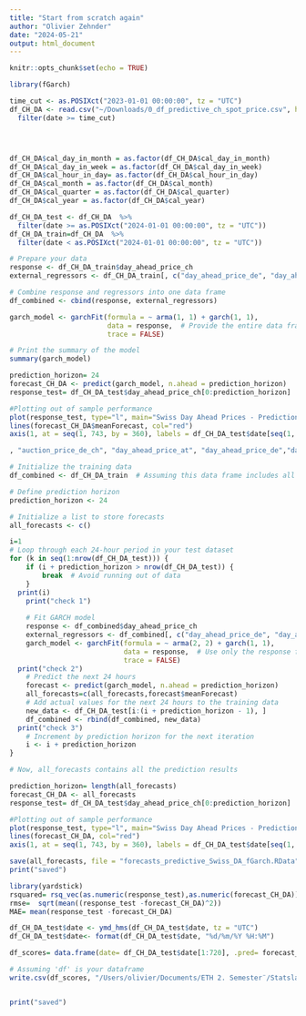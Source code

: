 ```yaml
---
title: "Start from scratch again"
author: "Olivier Zehnder"
date: "2024-05-21"
output: html_document
---
```


```r
knitr::opts_chunk$set(echo = TRUE)
```

```r
library(fGarch)
```


```r
time_cut <- as.POSIXct("2023-01-01 00:00:00", tz = "UTC")
df_CH_DA <- read.csv("~/Downloads/0_df_predictive_ch_spot_price.csv", header=TRUE) %>% 
  filter(date >= time_cut)




df_CH_DA$cal_day_in_month = as.factor(df_CH_DA$cal_day_in_month)
df_CH_DA$cal_day_in_week = as.factor(df_CH_DA$cal_day_in_week)
df_CH_DA$cal_hour_in_day= as.factor(df_CH_DA$cal_hour_in_day)
df_CH_DA$cal_month = as.factor(df_CH_DA$cal_month)
df_CH_DA$cal_quarter = as.factor(df_CH_DA$cal_quarter)
df_CH_DA$cal_year = as.factor(df_CH_DA$cal_year)

df_CH_DA_test <- df_CH_DA  %>% 
  filter(date >= as.POSIXct("2024-01-01 00:00:00", tz = "UTC"))
df_CH_DA_train=df_CH_DA  %>% 
  filter(date < as.POSIXct("2024-01-01 00:00:00", tz = "UTC"))


```


```r

# Prepare your data
response <- df_CH_DA_train$day_ahead_price_ch
external_regressors <- df_CH_DA_train[, c("day_ahead_price_de", "day_ahead_price_at")]  # Replace with your actual regressor names

# Combine response and regressors into one data frame
df_combined <- cbind(response, external_regressors)

garch_model <- garchFit(formula = ~ arma(1, 1) + garch(1, 1),
                        data = response,  # Provide the entire data frame
                        trace = FALSE)

# Print the summary of the model
summary(garch_model)


```


```r
prediction_horizon= 24
forecast_CH_DA <- predict(garch_model, n.ahead = prediction_horizon)
response_test= df_CH_DA_test$day_ahead_price_ch[0:prediction_horizon]

#Plotting out of sample performance
plot(response_test, type="l", main="Swiss Day Ahead Prices - Predictions",  xlab = " ", ylab = "Price", xaxt = "n", ylim=c(0,350))
lines(forecast_CH_DA$meanForecast, col="red")
axis(1, at = seq(1, 743, by = 360), labels = df_CH_DA_test$date[seq(1, 743, by = 360)], las = 2, cex.axis = 0.7)
```

```r
, "auction_price_de_ch", "day_ahead_price_at", "day_ahead_price_de","day_ahead_price_fr", "day_ahead_price_it", "cal_day_in_month", "cal_day_in_week", "cal_hour_in_day", "cal_month","cal_quarter","cal_week_in_year", "cal_year"
```


```r

# Initialize the training data
df_combined <- df_CH_DA_train  # Assuming this data frame includes all necessary variables

# Define prediction horizon
prediction_horizon <- 24

# Initialize a list to store forecasts
all_forecasts <- c()

i=1
# Loop through each 24-hour period in your test dataset
for (k in seq(1:nrow(df_CH_DA_test))) {
    if (i + prediction_horizon > nrow(df_CH_DA_test)) {
        break  # Avoid running out of data
    }
  print(i)
    print("check 1")
  
    # Fit GARCH model
    response <- df_combined$day_ahead_price_ch
    external_regressors <- df_combined[, c("day_ahead_price_de", "day_ahead_price_at")]
    garch_model <- garchFit(formula = ~ arma(2, 2) + garch(1, 1),
                            data = response,  # Use only the response for the GARCH model
                            trace = FALSE)
  print("check 2")
    # Predict the next 24 hours
    forecast <- predict(garch_model, n.ahead = prediction_horizon)
    all_forecasts=c(all_forecasts,forecast$meanForecast)
    # Add actual values for the next 24 hours to the training data
    new_data <- df_CH_DA_test[i:(i + prediction_horizon - 1), ]
    df_combined <- rbind(df_combined, new_data)
  print("check 3")
    # Increment by prediction horizon for the next iteration
    i <- i + prediction_horizon
}

# Now, all_forecasts contains all the prediction results

```

```r
prediction_horizon= length(all_forecasts)
forecast_CH_DA <- all_forecasts
response_test= df_CH_DA_test$day_ahead_price_ch[0:prediction_horizon]

#Plotting out of sample performance
plot(response_test, type="l", main="Swiss Day Ahead Prices - Predictions",  xlab = " ", ylab = "Price", xaxt = "n", ylim=c(0,350))
lines(forecast_CH_DA, col="red")
axis(1, at = seq(1, 743, by = 360), labels = df_CH_DA_test$date[seq(1, 743, by = 360)], las = 2, cex.axis = 0.7)
```
```r
save(all_forecasts, file = "forecasts_predictive_Swiss_DA_fGarch.RData")
print("saved")
```

```r
library(yardstick)
rsquared= rsq_vec(as.numeric(response_test),as.numeric(forecast_CH_DA))
rmse=  sqrt(mean((response_test -forecast_CH_DA)^2))
MAE= mean(response_test -forecast_CH_DA)
```

```r
df_CH_DA_test$date <- ymd_hms(df_CH_DA_test$date, tz = "UTC")
df_CH_DA_test$date<- format(df_CH_DA_test$date, "%d/%m/%Y %H:%M")

df_scores= data.frame(date= df_CH_DA_test$date[1:720], .pred= forecast_CH_DA, acutal=response_test )

# Assuming 'df' is your dataframe
write.csv(df_scores, "/Users/olivier/Documents/ETH 2. Semester¨/Statslab/Scores DA prices/1 - GARCH - Prediction - CH - Data Predictive/holdout_predictions.csv", row.names = FALSE)


print("saved")

```
